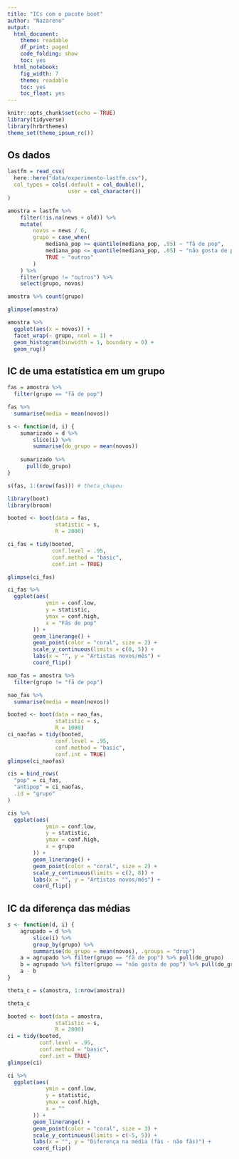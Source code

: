 ```yaml
---
title: "ICs com o pacote boot"
author: "Nazareno"
output:
  html_document:
    theme: readable
    df_print: paged
    code_folding: show
    toc: yes
  html_notebook:
    fig_width: 7
    theme: readable
    toc: yes
    toc_float: yes
---
```


```r
knitr::opts_chunk$set(echo = TRUE)
library(tidyverse)
library(hrbrthemes)
theme_set(theme_ipsum_rc())
```

## Os dados

```r
lastfm = read_csv(
  here::here("data/experimento-lastfm.csv"),
  col_types = cols(.default = col_double(),
                   user = col_character())
)

amostra = lastfm %>% 
    filter(!is.na(news + old)) %>% 
    mutate(
        novos = news / 6, 
        grupo = case_when(
            mediana_pop >= quantile(mediana_pop, .95) ~ "fã de pop",
            mediana_pop <= quantile(mediana_pop, .05) ~ "não gosta de pop", 
            TRUE ~ "outros"
        )
    ) %>%
    filter(grupo != "outros") %>% 
    select(grupo, novos)

amostra %>% count(grupo)

glimpse(amostra)

```

```r
amostra %>% 
  ggplot(aes(x = novos)) + 
  facet_wrap(~ grupo, ncol = 1) + 
  geom_histogram(binwidth = 1, boundary = 0) + 
  geom_rug()
```

## IC de uma estatística em um grupo

```r
fas = amostra %>% 
  filter(grupo == "fã de pop")
```

```r
fas %>% 
  summarise(media = mean(novos))
```

```r
s <- function(d, i) {
    sumarizado = d %>% 
        slice(i) %>% 
        summarise(do_grupo = mean(novos))
    
    sumarizado %>% 
      pull(do_grupo)
}

s(fas, 1:(nrow(fas))) # theta_chapeu
```

```r
library(boot)
library(broom)

booted <- boot(data = fas, 
               statistic = s, 
               R = 2000)

ci_fas = tidy(booted, 
              conf.level = .95,
              conf.method = "basic",
              conf.int = TRUE)

glimpse(ci_fas)
```

```r
ci_fas %>% 
  ggplot(aes(
            ymin = conf.low,
            y = statistic,
            ymax = conf.high,
            x = "Fãs de pop"
        )) +
        geom_linerange() +
        geom_point(color = "coral", size = 2) +
        scale_y_continuous(limits = c(0, 5)) +
        labs(x = "", y = "Artistas novos/mês") +
        coord_flip()
```

```r
nao_fas = amostra %>% 
  filter(grupo != "fã de pop")

nao_fas %>% 
  summarise(media = mean(novos))
```

```r
booted <- boot(data = nao_fas, 
               statistic = s, 
               R = 1000)
ci_naofas = tidy(booted, 
               conf.level = .95,
               conf.method = "basic",
               conf.int = TRUE)
glimpse(ci_naofas)
```

```r
cis = bind_rows(
  "pop" = ci_fas, 
  "antipop" = ci_naofas, 
  .id = "grupo"
)
```

```r
cis %>% 
  ggplot(aes(
            ymin = conf.low,
            y = statistic,
            ymax = conf.high,
            x = grupo
        )) +
        geom_linerange() +
        geom_point(color = "coral", size = 2) +
        scale_y_continuous(limits = c(2, 8)) +
        labs(x = "", y = "Artistas novos/mês") +
        coord_flip()
```


## IC da diferença das médias

```r
s <- function(d, i) {
    agrupado = d %>% 
        slice(i) %>% 
        group_by(grupo) %>% 
        summarise(do_grupo = mean(novos), .groups = "drop")
    a = agrupado %>% filter(grupo == "fã de pop") %>% pull(do_grupo)
    b = agrupado %>% filter(grupo == "não gosta de pop") %>% pull(do_grupo)
    a - b
}

theta_c = s(amostra, 1:nrow(amostra))

theta_c
```


```r
booted <- boot(data = amostra, 
               statistic = s, 
               R = 2000)
ci = tidy(booted, 
          conf.level = .95,
          conf.method = "basic",
          conf.int = TRUE)
glimpse(ci)
```

```r
ci %>% 
  ggplot(aes(
            ymin = conf.low,
            y = statistic,
            ymax = conf.high,
            x = ""
        )) +
        geom_linerange() +
        geom_point(color = "coral", size = 3) +
        scale_y_continuous(limits = c(-5, 5)) +
        labs(x = "", y = "Diferença na média (fãs - não fãs)") +
        coord_flip()
```

